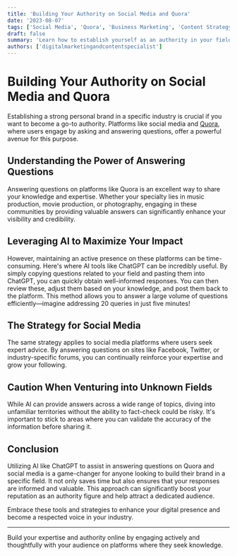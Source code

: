 ```yaml
---
title: 'Building Your Authority on Social Media and Quora'
date: '2023-08-07'
tags: ['Social Media', 'Quora', 'Business Marketing', 'Content Strategy']
draft: false
summary: 'Learn how to establish yourself as an authority in your field by effectively using social media and Quora to answer questions and build your brand.'
authors: ['digitalmarketingandcontentspecialist']
---
```


# Building Your Authority on Social Media and Quora

Establishing a strong personal brand in a specific industry is crucial if you want to become a go-to authority. Platforms like social media and [Quora](https://www.quora.com), where users engage by asking and answering questions, offer a powerful avenue for this purpose.

## Understanding the Power of Answering Questions

Answering questions on platforms like Quora is an excellent way to share your knowledge and expertise. Whether your specialty lies in music production, movie production, or photography, engaging in these communities by providing valuable answers can significantly enhance your visibility and credibility.

## Leveraging AI to Maximize Your Impact

However, maintaining an active presence on these platforms can be time-consuming. Here's where AI tools like ChatGPT can be incredibly useful. By simply copying questions related to your field and pasting them into ChatGPT, you can quickly obtain well-informed responses. You can then review these, adjust them based on your knowledge, and post them back to the platform. This method allows you to answer a large volume of questions efficiently—imagine addressing 20 queries in just five minutes!

## The Strategy for Social Media

The same strategy applies to social media platforms where users seek expert advice. By answering questions on sites like Facebook, Twitter, or industry-specific forums, you can continually reinforce your expertise and grow your following.

## Caution When Venturing into Unknown Fields

While AI can provide answers across a wide range of topics, diving into unfamiliar territories without the ability to fact-check could be risky. It's important to stick to areas where you can validate the accuracy of the information before sharing it.

## Conclusion

Utilizing AI like ChatGPT to assist in answering questions on Quora and social media is a game-changer for anyone looking to build their brand in a specific field. It not only saves time but also ensures that your responses are informed and valuable. This approach can significantly boost your reputation as an authority figure and help attract a dedicated audience.

Embrace these tools and strategies to enhance your digital presence and become a respected voice in your industry.

---

Build your expertise and authority online by engaging actively and thoughtfully with your audience on platforms where they seek knowledge.
